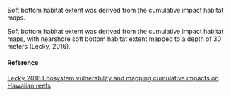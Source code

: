 Soft bottom habitat extent was derived from the cumulative impact habitat maps.

Soft bottom habitat extent was derived from the cumulative impact habitat maps, with nearshore soft bottom habitat extent mapped to a depth of 30 meters (Lecky, 2016).

#### Reference

[Lecky 2016 Ecosystem vulnerability and mapping cumulative impacts on Hawaiian reefs](NA)